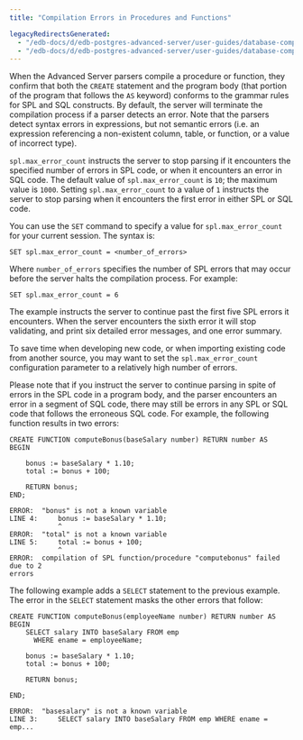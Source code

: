 ```yaml
---
title: "Compilation Errors in Procedures and Functions"

legacyRedirectsGenerated:
  - "/edb-docs/d/edb-postgres-advanced-server/user-guides/database-compatibility-stored-procedural-language-guide/13/compilation_errors_in_procedures_and_functions.html"
  - "/edb-docs/d/edb-postgres-advanced-server/user-guides/database-compatibility-stored-procedural-language-guide/latest/compilation_errors_in_procedures_and_functions.html"
---
```


<div id="compilation_errors_in_procedures_and_functions" class="registered_link"></div>

When the Advanced Server parsers compile a procedure or function, they confirm that both the `CREATE` statement and the program body (that portion of the program that follows the `AS` keyword) conforms to the grammar rules for SPL and SQL constructs. By default, the server will terminate the compilation process if a parser detects an error. Note that the parsers detect syntax errors in expressions, but not semantic errors (i.e. an expression referencing a non-existent column, table, or function, or a value of incorrect type).

`spl.max_error_count` instructs the server to stop parsing if it encounters the specified number of errors in SPL code, or when it encounters an error in SQL code. The default value of `spl.max_error_count` is `10`; the maximum value is `1000`. Setting `spl.max_error_count` to a value of `1` instructs the server to stop parsing when it encounters the first error in either SPL or SQL code.

You can use the `SET` command to specify a value for `spl.max_error_count` for your current session. The syntax is:

```text
SET spl.max_error_count = <number_of_errors>
```

Where `number_of_errors` specifies the number of SPL errors that may occur before the server halts the compilation process. For example:

```
SET spl.max_error_count = 6
```

The example instructs the server to continue past the first five SPL errors it encounters. When the server encounters the sixth error it will stop validating, and print six detailed error messages, and one error summary.

To save time when developing new code, or when importing existing code from another source, you may want to set the `spl.max_error_count` configuration parameter to a relatively high number of errors.

Please note that if you instruct the server to continue parsing in spite of errors in the SPL code in a program body, and the parser encounters an error in a segment of SQL code, there may still be errors in any SPL or SQL code that follows the erroneous SQL code. For example, the following function results in two errors:

```text
CREATE FUNCTION computeBonus(baseSalary number) RETURN number AS
BEGIN

    bonus := baseSalary * 1.10;
    total := bonus + 100;

    RETURN bonus;
END;

ERROR:  "bonus" is not a known variable
LINE 4:     bonus := baseSalary * 1.10;
            ^
ERROR:  "total" is not a known variable
LINE 5:     total := bonus + 100;
            ^
ERROR:  compilation of SPL function/procedure "computebonus" failed due to 2
errors
```

The following example adds a `SELECT` statement to the previous example. The error in the `SELECT` statement masks the other errors that follow:

```text
CREATE FUNCTION computeBonus(employeeName number) RETURN number AS
BEGIN
    SELECT salary INTO baseSalary FROM emp
      WHERE ename = employeeName;

    bonus := baseSalary * 1.10;
    total := bonus + 100;

    RETURN bonus;

END;

ERROR:  "basesalary" is not a known variable
LINE 3:     SELECT salary INTO baseSalary FROM emp WHERE ename = emp...
```
